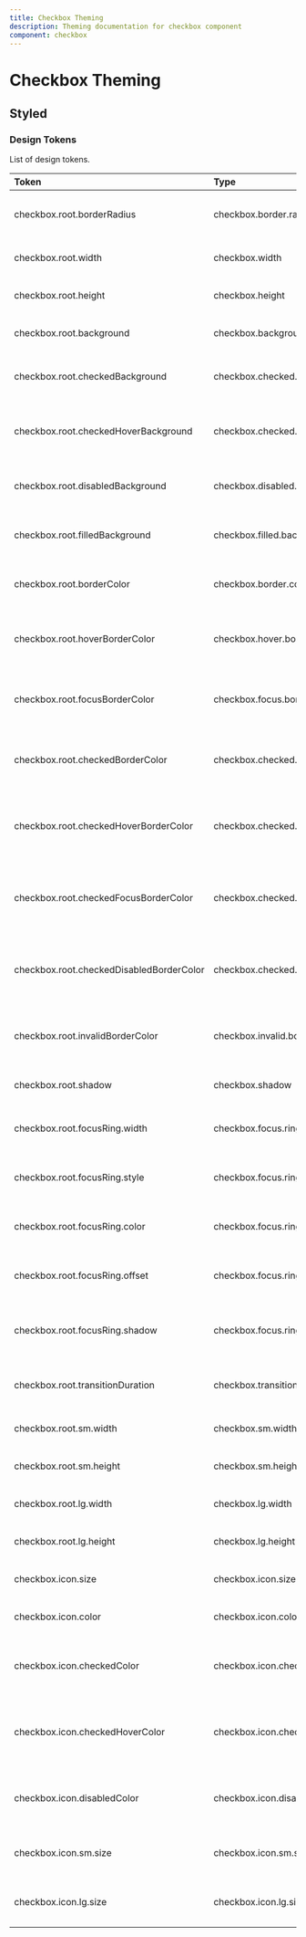 ```yaml
---
title: Checkbox Theming
description: Theming documentation for checkbox component
component: checkbox
---
```


# Checkbox Theming

## Styled

### Design Tokens

List of design tokens.

| Token | Type | Value | Description |
|:------|:-----|:------|:------------|
| checkbox.root.borderRadius | checkbox.border.radius | --p-checkbox-border-radius | Border radius of root |
| checkbox.root.width | checkbox.width | --p-checkbox-width | Width of root |
| checkbox.root.height | checkbox.height | --p-checkbox-height | Height of root |
| checkbox.root.background | checkbox.background | --p-checkbox-background | Background of root |
| checkbox.root.checkedBackground | checkbox.checked.background | --p-checkbox-checked-background | Checked background of root |
| checkbox.root.checkedHoverBackground | checkbox.checked.hover.background | --p-checkbox-checked-hover-background | Checked hover background of root |
| checkbox.root.disabledBackground | checkbox.disabled.background | --p-checkbox-disabled-background | Disabled background of root |
| checkbox.root.filledBackground | checkbox.filled.background | --p-checkbox-filled-background | Filled background of root |
| checkbox.root.borderColor | checkbox.border.color | --p-checkbox-border-color | Border color of root |
| checkbox.root.hoverBorderColor | checkbox.hover.border.color | --p-checkbox-hover-border-color | Hover border color of root |
| checkbox.root.focusBorderColor | checkbox.focus.border.color | --p-checkbox-focus-border-color | Focus border color of root |
| checkbox.root.checkedBorderColor | checkbox.checked.border.color | --p-checkbox-checked-border-color | Checked border color of root |
| checkbox.root.checkedHoverBorderColor | checkbox.checked.hover.border.color | --p-checkbox-checked-hover-border-color | Checked hover border color of root |
| checkbox.root.checkedFocusBorderColor | checkbox.checked.focus.border.color | --p-checkbox-checked-focus-border-color | Checked focus border color of root |
| checkbox.root.checkedDisabledBorderColor | checkbox.checked.disabled.border.color | --p-checkbox-checked-disabled-border-color | Checked disabled border color of root |
| checkbox.root.invalidBorderColor | checkbox.invalid.border.color | --p-checkbox-invalid-border-color | Invalid border color of root |
| checkbox.root.shadow | checkbox.shadow | --p-checkbox-shadow | Shadow of root |
| checkbox.root.focusRing.width | checkbox.focus.ring.width | --p-checkbox-focus-ring-width | Focus ring width of root |
| checkbox.root.focusRing.style | checkbox.focus.ring.style | --p-checkbox-focus-ring-style | Focus ring style of root |
| checkbox.root.focusRing.color | checkbox.focus.ring.color | --p-checkbox-focus-ring-color | Focus ring color of root |
| checkbox.root.focusRing.offset | checkbox.focus.ring.offset | --p-checkbox-focus-ring-offset | Focus ring offset of root |
| checkbox.root.focusRing.shadow | checkbox.focus.ring.shadow | --p-checkbox-focus-ring-shadow | Focus ring shadow of root |
| checkbox.root.transitionDuration | checkbox.transition.duration | --p-checkbox-transition-duration | Transition duration of root |
| checkbox.root.sm.width | checkbox.sm.width | --p-checkbox-sm-width | Sm width of root |
| checkbox.root.sm.height | checkbox.sm.height | --p-checkbox-sm-height | Sm height of root |
| checkbox.root.lg.width | checkbox.lg.width | --p-checkbox-lg-width | Lg width of root |
| checkbox.root.lg.height | checkbox.lg.height | --p-checkbox-lg-height | Lg height of root |
| checkbox.icon.size | checkbox.icon.size | --p-checkbox-icon-size | Size of icon |
| checkbox.icon.color | checkbox.icon.color | --p-checkbox-icon-color | Color of icon |
| checkbox.icon.checkedColor | checkbox.icon.checked.color | --p-checkbox-icon-checked-color | Checked color of icon |
| checkbox.icon.checkedHoverColor | checkbox.icon.checked.hover.color | --p-checkbox-icon-checked-hover-color | Checked hover color of icon |
| checkbox.icon.disabledColor | checkbox.icon.disabled.color | --p-checkbox-icon-disabled-color | Disabled color of icon |
| checkbox.icon.sm.size | checkbox.icon.sm.size | --p-checkbox-icon-sm-size | Sm size of icon |
| checkbox.icon.lg.size | checkbox.icon.lg.size | --p-checkbox-icon-lg-size | Lg size of icon |
